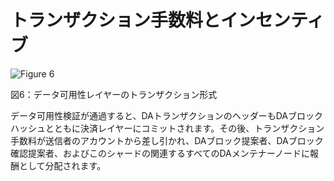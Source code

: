 
# トランザクション手数料とインセンティブ

<div style={{ height: '2rem' }} />
<div style={{ textAlign: 'center' }}>
  <img src="/assets/learn/figure6.png" alt="Figure 6" />
  <p style={{ fontStyle: 'italic' }}>図6：データ可用性レイヤーのトランザクション形式</p>
</div>

データ可用性検証が通過すると、DAトランザクションのヘッダーもDAブロックハッシュとともに決済レイヤーにコミットされます。その後、トランザクション手数料が送信者のアカウントから差し引かれ、DAブロック提案者、DAブロック確認提案者、およびこのシャードの関連するすべてのDAメンテナーノードに報酬として分配されます。 

<PageFeedback path="/ja/core-concepts/data-availability/transactionFeesAndIncentives" />
